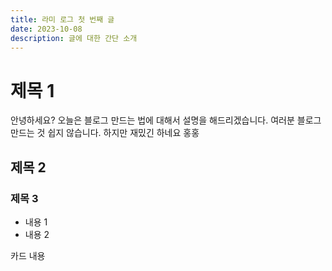 ```yaml
---
title: 라미 로그 첫 번째 글
date: 2023-10-08
description: 글에 대한 간단 소개
---
```


# 제목 1

안녕하세요? 오늘은 블로그 만드는 법에 대해서 설명을 해드리겠습니다.
여러분 블로그 만드는 것 쉽지 않습니다. 하지만 재밌긴 하네요 홍홍

## 제목 2

### 제목 3

- 내용 1
- 내용 2

<Card>카드 내용</Card>

